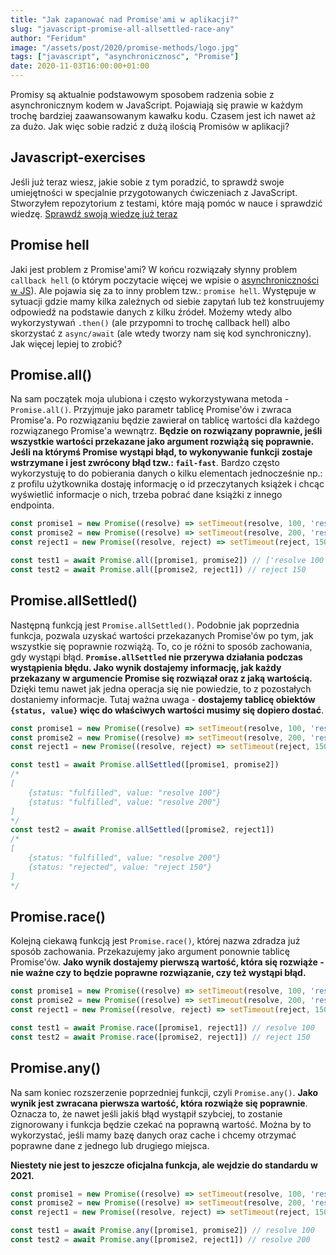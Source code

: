 ```yaml
---
title: "Jak zapanować nad Promise'ami w aplikacji?"
slug: "javascript-promise-all-allsettled-race-any"
author: "Feridum"
image: "/assets/post/2020/promise-methods/logo.jpg"
tags: ["javascript", "asynchronicznosc", "Promise"]
date: 2020-11-03T16:00:00+01:00
---
```


Promisy są aktualnie podstawowym sposobem radzenia sobie z asynchronicznym kodem w JavaScript. Pojawiają się prawie w każdym trochę bardziej zaawansowanym kawałku kodu. Czasem jest ich nawet aż za dużo. Jak więc sobie radzić z dużą ilością Promisów w aplikacji? 



## Javascript-exercises

Jeśli już teraz wiesz, jakie sobie z tym poradzić, to sprawdź swoje umiejętności w specjalnie przygotowanych ćwiczeniach z JavaScript. Stworzyłem repozytorium z testami, które mają pomóc w nauce i sprawdzić wiedzę. [Sprawdź swoją wiedzę już teraz](https://github.com/Feridum/javascript-exercises)

## Promise hell

Jaki jest problem z Promise'ami? W końcu rozwiązały słynny problem `callback hell` (o którym poczytacie więcej we wpisie o [asynchroniczności w JS](https://fsgeek.pl/post/asynchronicznosc-w-javascript/)). Ale pojawia się za to inny problem tzw.: `promise hell`. Występuje w sytuacji gdzie mamy kilka zależnych od siebie zapytań lub też konstruujemy odpowiedź na podstawie danych z kilku źródeł. Możemy wtedy albo wykorzystywań `.then()` (ale przypomni to trochę callback hell) albo skorzystać z `async/await` (ale wtedy tworzy nam się kod synchroniczny). Jak więcej lepiej to zrobić?

## Promise.all()

Na sam początek moja ulubiona i często wykorzystywana metoda - `Promise.all()`. Przyjmuje jako parametr tablicę Promise'ów i zwraca Promise'a. Po rozwiązaniu będzie zawierał on tablicę wartości dla każdego rozwiązanego Promise'a wewnątrz. **Będzie on rozwiązany poprawnie, jeśli wszystkie wartości przekazane jako argument rozwiążą się poprawnie. Jeśli na którymś Promise wystąpi błąd, to wykonywanie funkcji zostaje wstrzymane i jest zwrócony błąd tzw.: `fail-fast`**.  Bardzo często wykorzystuję to do pobierania danych o kilku elementach jednocześnie np.: z profilu użytkownika dostaję informację o id przeczytanych książek i chcąc wyświetlić informacje o nich, trzeba pobrać dane książki z innego endpointa.

```jsx
const promise1 = new Promise((resolve) => setTimeout(resolve, 100, 'resolve 100'));
const promise2 = new Promise((resolve) => setTimeout(resolve, 200, 'resolve 200'));
const reject1 = new Promise((resolve, reject) => setTimeout(reject, 150, 'reject 150'));

const test1 = await Promise.all([promise1, promise2]) // ['resolve 100', 'resolve 200']
const test2 = await Promise.all([promise2, reject1]) // reject 150
```

## Promise.allSettled()

Następną funkcją jest `Promise.allSettled()`. Podobnie jak poprzednia funkcja, pozwala uzyskać wartości przekazanych Promise'ów po tym, jak wszystkie się poprawnie rozwiążą. To, co je różni to sposób zachowania, gdy wystąpi błąd. **`Promise.allSettled` nie przerywa działania podczas wystąpienia błędu. Jako wynik dostajemy informację, jak każdy przekazany w argumencie Promise się rozwiązał oraz z jaką wartością.** Dzięki temu nawet jak jedna operacja się nie powiedzie, to z pozostałych dostaniemy informacje. Tutaj ważna uwaga - **dostajemy tablicę obiektów `{status, value}` więc do właściwych wartości musimy się dopiero dostać**.

```jsx
const promise1 = new Promise((resolve) => setTimeout(resolve, 100, 'resolve 100'));
const promise2 = new Promise((resolve) => setTimeout(resolve, 200, 'resolve 200'));
const reject1 = new Promise((resolve, reject) => setTimeout(reject, 150, 'reject 150'));

const test1 = await Promise.allSettled([promise1, promise2]) 
/*
[
	{status: "fulfilled", value: "resolve 100"}
	{status: "fulfilled", value: "resolve 200"}
]
*/
const test2 = await Promise.allSettled([promise2, reject1])
/*
[
	{status: "fulfilled", value: "resolve 200"}
	{status: "rejected", value: "reject 150"}
]
*/
```

## Promise.race()

Kolejną ciekawą funkcją jest `Promise.race()`, której nazwa zdradza już sposób zachowania. Przekazujemy jako argument ponownie tablicę Promise'ów. **Jako wynik dostajemy pierwszą wartość, która się rozwiąże - nie ważne czy to będzie poprawne rozwiązanie, czy też wystąpi błąd.**

```jsx
const promise1 = new Promise((resolve) => setTimeout(resolve, 100, 'resolve 100'));
const promise2 = new Promise((resolve) => setTimeout(resolve, 200, 'resolve 200'));
const reject1 = new Promise((resolve, reject) => setTimeout(reject, 150, 'reject 150'));

const test1 = await Promise.race([promise1, reject1]) // resolve 100
const test2 = await Promise.race([promise2, reject1]) // reject 150
```

## Promise.any()

Na sam koniec rozszerzenie poprzedniej funkcji, czyli `Promise.any()`. **Jako wynik jest zwracana pierwsza wartość, która rozwiąże się poprawnie**. Oznacza to, że nawet jeśli jakiś błąd wystąpił szybciej, to zostanie zignorowany i funkcja będzie czekać na poprawną wartość. Można by to wykorzystać, jeśli mamy bazę danych oraz cache i chcemy otrzymać poprawne dane z jednego lub drugiego miejsca.

**Niestety nie jest to jeszcze oficjalna funkcja, ale wejdzie do standardu w 2021.**

```jsx
const promise1 = new Promise((resolve) => setTimeout(resolve, 100, 'resolve 100'));
const promise2 = new Promise((resolve) => setTimeout(resolve, 200, 'resolve 200'));
const reject1 = new Promise((resolve, reject) => setTimeout(reject, 150, 'reject 150'));

const test1 = await Promise.any([promise1, promise2]) // resolve 100
const test2 = await Promise.any([promise2, reject1]) // resolve 200
```